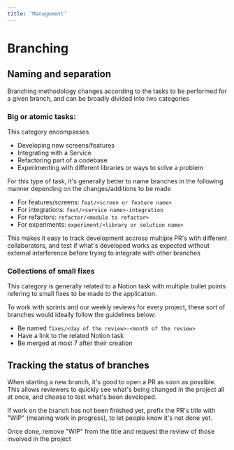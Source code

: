 ```yaml
---
title: 'Management'
---
```


# Branching


## Naming and separation

Branching methodology changes according to the tasks to be performed for a given branch, and can be broadly divided into two categories

### Big or atomic tasks:

This category encompasses

- Developing new screens/features
- Integrating with a Service
- Refactoring part of a codebase
- Experimenting with different libraries or ways to solve a problem

For this type of task, it's generally better to name branches in the following manner depending on the changes/additions to be made

- For features/screens: `feat/<screen or feature name>`
- For integrations: `feat/<service name>-integration`
- For refactors: `refactor/<module to refactor>`
- For experiments: `experiment/<library or solution name>`

This makes it easy to track development accross multiple PR's with different collaborators, and test if what's developed works as expected without external interference before trying to integrate with other branches

### Collections of small fixes

This category is generally related to a Notion task with multiple bullet points refering to small fixes to be made to the application.

To work with sprints and our weekly reviews for every project, these sort of branches would ideally follow the guidelines below:

- Be named `fixes/<day of the review>-<month of the review>`
- Have a link to the related Notion task
- Be merged at most 7 after their creation

## Tracking the status of branches

When starting a new branch, it's good to open a PR as soon as possible. This allows reviewers to quickly see what's being changed in the project all at once, and choose to test what's been developed.

If work on the branch has not been finished yet, prefix the PR's title with "WIP" (meaning work in progress), to let people know it's not done yet.

Once done, remove "WIP" from the title and request the review of those involved in the project

